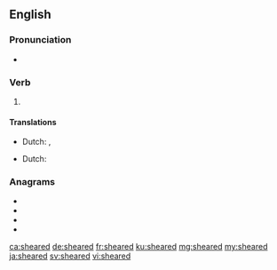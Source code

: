 ==English==

===Pronunciation===
* {{a|US}} {{IPA|/ˈʃiɹd/|lang=en}}

===Verb===
{{head|en|verb form}}

# {{en-past of|shear}}

====Translations====
{{trans-top|past tense of shear}}
* Dutch: {{t+|nl|schoor}}, {{t+|nl|schoren}}
{{trans-mid}}
{{trans-bottom}}

{{trans-top|past participle of shear}}
* Dutch: {{t+|nl|geschoren}}
{{trans-mid}}
{{trans-bottom}}

===Anagrams===
* {{l|en|adheres}}
* {{l|en|headers}}
* {{l|en|hearsed}}
* {{l|en|hederas}}

[[ca:sheared]]
[[de:sheared]]
[[fr:sheared]]
[[ku:sheared]]
[[mg:sheared]]
[[my:sheared]]
[[ja:sheared]]
[[sv:sheared]]
[[vi:sheared]]